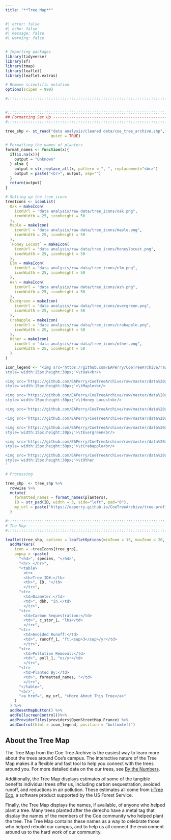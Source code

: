 ```yaml
---
title: "**Tree Map**"
---
```


```r
#| error: false
#| echo: false
#| message: false
#| warning: false


# Importing packages
library(tidyverse)
library(sf)
library(tmap)
library(leaflet)
library(leaflet.extras)

# Remove scientific notation
options(scipen = 999)

#:::::::::::::::::::::::::::::::::::::::::::::::::::::::::::::::::::::::::::::::


#:::::::::::::::::::::::::::::::::::::::::::::::::::::::::::::::::::::::::::::::
## Formatting Set Up -----------------------------------------------------------
#:::::::::::::::::::::::::::::::::::::::::::::::::::::::::::::::::::::::::::::::

tree_shp <- st_read("data analysis/cleaned data/coe_tree_archive.shp",
                    quiet = TRUE) 

# Formatting the names of planters
format_names <- function(x){
  if(is.na(x)){
    output = "Unknown"
  } else {
    output = str_replace_all(x, pattern = ", ", replacement="<br>")
    output = paste("<br>", output, sep="")
  }
  return(output)
}

# Setting up the tree icons
treeIcons <- iconList(
  Oak = makeIcon(
    iconUrl = "data analysis/raw data/tree_icons/oak.png",
    iconWidth = 25, iconHeight = 50
  ),
  Maple = makeIcon(
    iconUrl = "data analysis/raw data/tree_icons/maple.png",
    iconWidth = 25, iconHeight = 50
  ),
  `Honey Locust` = makeIcon(
    iconUrl = "data analysis/raw data/tree_icons/honeylocust.png",
    iconWidth = 25, iconHeight = 50
  ),
  Elm = makeIcon(
    iconUrl = "data analysis/raw data/tree_icons/elm.png",
    iconWidth = 25, iconHeight = 50
  ),
  Ash = makeIcon(
    iconUrl = "data analysis/raw data/tree_icons/ash.png",
    iconWidth = 25, iconHeight = 50
  ),
  Evergreen = makeIcon(
    iconUrl = "data analysis/raw data/tree_icons/evergreen.png",
    iconWidth = 25, iconHeight = 50
  ),
  Crabapple = makeIcon(
    iconUrl = "data analysis/raw data/tree_icons/crabapple.png",
    iconWidth = 25, iconHeight = 50
  ),
  Other = makeIcon(
    iconUrl = "data analysis/raw data/tree_icons/other.png",
    iconWidth = 25, iconHeight = 50
  )
)

icon_legend <- "<img src='https://github.com/EAPerry/CoeTreeArchive/raw/master/data%20analysis/raw%20data/tree_icons/oak.png'
style='width:15px;height:30px;'>\tOak<br/> 

<img src='https://github.com/EAPerry/CoeTreeArchive/raw/master/data%20analysis/raw%20data/tree_icons/maple.png'  
style='width:15px;height:30px;'>\tMaple<br/> 

<img src='https://github.com/EAPerry/CoeTreeArchive/raw/master/data%20analysis/raw%20data/tree_icons/honeylocust.png'  
style='width:15px;height:30px;'>\tHoney Locust<br/> 

<img src='https://github.com/EAPerry/CoeTreeArchive/raw/master/data%20analysis/raw%20data/tree_icons/elm.png' style='width:15px;height:30px;'>\tElm<br/> 

<img src='https://github.com/EAPerry/CoeTreeArchive/raw/master/data%20analysis/raw%20data/tree_icons/ash.png' style='width:15px;height:30px;'>\tAsh<br/> 

<img src='https://github.com/EAPerry/CoeTreeArchive/raw/master/data%20analysis/raw%20data/tree_icons/evergreen.png'  
style='width:15px;height:30px;'>\tEvergreen<br/> 

<img src='https://github.com/EAPerry/CoeTreeArchive/raw/master/data%20analysis/raw%20data/tree_icons/crabapple.png'  
style='width:15px;height:30px;'>\tCrabapple<br/> 

<img src='https://github.com/EAPerry/CoeTreeArchive/raw/master/data%20analysis/raw%20data/tree_icons/other.png'  
style='width:15px;height:30px;'>\tOther
"

# Processing

tree_shp  <- tree_shp %>% 
  rowwise %>% 
  mutate(
    formatted_names = format_names(planters),
    ID = str_pad(ID, width = 3, side="left", pad="0"),
    my_url = paste("https://eaperry.github.io/CoeTreeArchive/tree-profiles/profiles/tree_", ID, ".html", sep="")
  )

#:::::::::::::::::::::::::::::::::::::::::::::::::::::::::::::::::::::::::::::::
# The Map ----------------------------------------------------------------------
#:::::::::::::::::::::::::::::::::::::::::::::::::::::::::::::::::::::::::::::::

leaflet(tree_shp, options = leafletOptions(minZoom = 15, maxZoom = 20, maxNativeZoom=20)) %>%
  addMarkers(
    icon = ~treeIcons[tree_grp], 
    popup = ~paste(
      "<h4>", species, "</h4>",
      "<hr> </hr>",
      "<table>
        <tr>
        <th>Tree ID#:</th>
        <th>", ID, "</th>
        </tr>",
      "<tr>
        <td>Diameter:</td>
        <td>", dbh, "in.</td>
        </tr>",
      "<tr>
        <td>Carbon Sequestration:</td>
        <td>", c_stor_1, "lbs</td>
        </tr>",
      "<tr>
        <td>Avoided Runoff:</td>
        <td>", runoff_1, "ft.<sup>3</sup>/yr</td>
        </tr>",
      "<tr>
        <td>Pollution Removal:</td>
        <td>", poll_1, "oz/yr</td>
        </tr>",
      "<tr>
        <td>Planted By:</td>
        <td>", formatted_names, "</td>
        </tr>",
      "</table>",
      "<br>",
      "<a href=", my_url, ">More About This Tree</a>"
    )
  ) %>% 
  addResetMapButton() %>%
  addFullscreenControl()%>% 
  addProviderTiles(providers$OpenStreetMap.France) %>% 
  addControl(html = icon_legend, position = "bottomleft") 
```

## **About the Tree Map**

The Tree Map from the Coe Tree Archive is the easiest way to learn more about the trees around Coe's campus. The interactive nature of the Tree Map makes it a flexible and fast tool to help you connect with the trees around you. For more detailed data on the our trees, see [By the Numbers](/tree-numbers.qmd).

Additionally, the Tree Map displays estimates of some of the tangible benefits individual trees offer us, including carbon sequestration, avoided runoff, and reductions in air pollution. These estimates all come from [i-Tree Eco](https://www.google.com/url?q=https%3A%2F%2Fwww.itreetools.org%2Fabout&sa=D&sntz=1&usg=AOvVaw3GOEoGXmmayyppyP6FyRTo), a software product supported by the US Forest Service.

Finally, the Tree Map displays the names, if available, of anyone who helped plant a tree. Many trees planted after the derecho have a metal tag that display the names of the members of the Coe community who helped plant the tree. The Tree Map contains these names as a way to celebrate those who helped rebuild our campus, and to help us all connect the environment around us to the hard work of our community.
